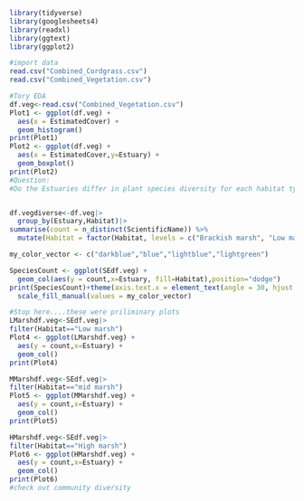 ```r
library(tidyverse)
library(googlesheets4)
library(readxl)
library(ggtext)
library(ggplot2)
```

```r
#import data
read.csv("Combined_Cordgrass.csv")
read.csv("Combined_Vegetation.csv")
```

```r
#Tory EDA
df.veg<-read.csv("Combined_Vegetation.csv")
Plot1 <- ggplot(df.veg) + 
  aes(x = EstimatedCover) + 
  geom_histogram()
print(Plot1)
Plot2 <- ggplot(df.veg) + 
  aes(x = EstimatedCover,y=Estuary) + 
  geom_boxplot()
print(Plot2)
#Question:
#Do the Estuaries differ in plant species diversity for each habitat type?


df.vegdiverse<-df.veg|>
  group_by(Estuary,Habitat)|>
summarise(count = n_distinct(ScientificName)) %>% 
  mutate(Habitat = factor(Habitat, levels = c("Brackish marsh", "Low marsh", "Mid marsh", "High marsh")))

my_color_vector <- c("darkblue","blue","lightblue","lightgreen")

SpeciesCount <- ggplot(SEdf.veg) + 
  geom_col(aes(y = count,x=Estuary, fill=Habitat),position="dodge")
print(SpeciesCount)+theme(axis.text.x = element_text(angle = 30, hjust = 0.5, vjust = 0.5)) + 
  scale_fill_manual(values = my_color_vector)

#Stop here....these were priliminary plots
LMarshdf.veg<-SEdf.veg|>
filter(Habitat=="Low marsh")
Plot4 <- ggplot(LMarshdf.veg) + 
  aes(y = count,x=Estuary) + 
  geom_col()
print(Plot4)

MMarshdf.veg<-SEdf.veg|>
filter(Habitat=="mid marsh")
Plot5 <- ggplot(MMarshdf.veg) + 
  aes(y = count,x=Estuary) + 
  geom_col()
print(Plot5)

HMarshdf.veg<-SEdf.veg|>
filter(Habitat=="High marsh")
Plot6 <- ggplot(HMarshdf.veg) + 
  aes(y = count,x=Estuary) + 
  geom_col()
print(Plot6)
#check out community diversity
```
